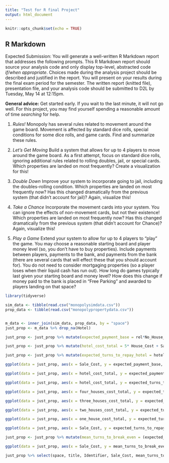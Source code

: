 ---
title: "Test for R final Project"
output: html_document
---

```{r setup, include=FALSE}
knitr::opts_chunk$set(echo = TRUE)
```

## R Markdown


Expected Submission: You will generate a well-written R Markdown report that addresses the following prompts. This R Markdown report should source your analysis code and only display top-level, abstracted code _if/when appropriate_. Choices made during the analysis project should be described and justified in the report. You will present on your results during the final exam period for the semester. The written report (knitted file), presentation file, and your analysis code should be submitted to D2L by Tuesday, May 14 at 12:15pm. 

**General advice:** Get started early. If you wait to the last minute, it will not go well. For this project, you may find yourself spending a reasonable amount of time _searching_ for help.

1. _Rules!_ Monopoly has several rules related to movement around the game board. Movement is affected by standard dice rolls, special conditions for some dice rolls, and game cards. Find and summarize these rules. 

2. _Let's Get Moving_ Build a system that allows for up to 4 players to move around the game board. As a first attempt, focus on standard dice rolls, ignoring additional rules related to rolling doubles, jail, or special cards. Which properties are landed on most frequently? Create a visualization for this!

3. _Double Down_ Improve your system to incorporate going to jail, including the doubles-rolling condition. Which properties are landed on most frequently now? Has this changed dramatically from the previous system (that didn't account for jail)? Again, visualize this!

4. _Take a Chance_ Incorporate the movement cards into your system. You can ignore the effects of non-movement cards, but not their existence! Which properties are landed on most frequently now? Has this changed dramatically from the previous system (that didn't account for Chance)? Again, visualize this!

5. _Play a Game_ Extend your system to allow for up to 4 players to "play" the game. You may choose a reasonable starting board and player money level (so, you don't have to buy properties). Include payments between players, payments to the bank, and payments from the bank (there are several cards that will effect these that you should account for). You do not need to consider mortgaging properties (so a player loses when their liquid cash has run out). How long do games typically last given your starting board and money level? How does this change if money paid to the bank is placed in "Free Parking" and awarded to players landing on that space?

```{r}
library(tidyverse)
```



```{r, message=FALSE}
sim_data <- tibble(read.csv("monopolysimdata.csv"))
prop_data <- tibble(read.csv("monopolypropertydata.csv"))


m_data <- inner_join(sim_data, prop_data, by = "space")
just_prop <- m_data %>% drop_na(Hotel)

just_prop <- just_prop %>% mutate(expected_payment_base = rel*No_House_Doubled, expected_payment_one_house = rel*One_House, expected_payment_two_houses = rel*Two_Houses, expected_payment_three_houses = rel*Three_Houses, expected_payment_four_houses = rel*Four_Houses, expected_payment_hotel = rel*Hotel)

just_prop <- just_prop %>% mutate(hotel_cost_total = 5* House_Cost + Sale_Cost, four_houses_cost_total = 4* House_Cost + Sale_Cost, three_houses_cost_total = 3* House_Cost + Sale_Cost, two_houses_cost_total = 2* House_Cost + Sale_Cost, one_house_cost_total =  House_Cost + Sale_Cost)

just_prop <- just_prop %>% mutate(expected_turns_to_repay_hotel = hotel_cost_total/expected_payment_hotel, expected_turns_to_repay_four_houses = four_houses_cost_total/expected_payment_four_houses, expected_turns_to_repay_three_houses = three_houses_cost_total/ expected_payment_three_houses, expected_turns_to_repay_two_houses = two_houses_cost_total/expected_payment_two_houses, expected_turns_to_repay_one_house = one_house_cost_total/expected_payment_one_house, expected_turns_to_repay_base = Sale_Cost/expected_payment_base)
```

```{r, message=FALSE}
ggplot(data = just_prop, aes(x = Sale_Cost, y = expected_payment_base, size = 2)) + geom_point(aes(color = Identifier)) + geom_smooth(method = lm, se = FALSE, size =1, color = "black")+ scale_color_manual(values = c("blue","brown", "green3", "light blue", "orange", "purple", "red","yellow3")) + theme_bw() + labs(title = "Cost of Property vs Expected Payment per turn No Houses", x = "Cost of Property", y = "Expected Payment per turn")
```




```{r, message=FALSE}
ggplot(data = just_prop, aes(x = hotel_cost_total, y = expected_payment_hotel,  size = 2)) + geom_point(aes(color = Identifier)) + geom_smooth(method = lm, se = FALSE, size =1, color = "black") + scale_color_manual(values = c("blue","brown", "green3", "light blue", "orange", "purple", "red","yellow3")) + theme_bw() +labs(title = "Total Cost of Hotel and Property vs Expected Payment per Turn with Hotels", x = "Total Cost of Hotel and Property", y = "Expected Payment per Turn with Hotels")

```

```{r, message=FALSE}
ggplot(data = just_prop, aes(x = hotel_cost_total, y = expected_turns_to_repay_hotel,  size = 2)) + geom_point(aes(color = Identifier)) + geom_smooth(method = lm, se = FALSE, size =1, color = "black") + scale_color_manual(values = c("blue","brown", "green3", "light blue", "orange", "purple", "red","yellow3")) + theme_bw() + labs(title = "Total Cost vs Expected Turns to Break Even With Hotels", x = "Total Cost of Property and Hotel", y = "Expected Turns to Break Even With Hotels")
```

```{r, message=FALSE}
ggplot(data = just_prop, aes(x = four_houses_cost_total, y = expected_turns_to_repay_four_houses,  size = 2)) + geom_point(aes(color = Identifier)) + geom_smooth(method = lm, se = FALSE, size =1, color = "black") + scale_color_manual(values = c("blue","brown", "green3", "light blue", "orange", "purple", "red","yellow3")) + theme_bw() + labs(title = "Total Cost vs Expected Turns to Break Even With Four Houses", x = "Total Cost of Property and Four Houses", y = "Expected Turns to Break Even With Four Houses")
```

```{r, message=FALSE}
ggplot(data = just_prop, aes(x = three_houses_cost_total, y = expected_turns_to_repay_three_houses,  size = 2)) + geom_point(aes(color = Identifier)) + geom_smooth(method = lm, se = FALSE, size =1, color = "black") + scale_color_manual(values = c("blue","brown", "green3", "light blue", "orange", "purple", "red","yellow3")) + theme_bw() + labs(title = "Total Cost vs Expected Turns to Break Even With Three Houses", x = "Total Cost of Property and Three Houses", y = "Expected Turns to Break Even With Three Houses")
```

```{r, message=FALSE}
ggplot(data = just_prop, aes(x = two_houses_cost_total, y = expected_turns_to_repay_two_houses,  size = 2)) + geom_point(aes(color = Identifier)) + geom_smooth(method = lm, se = FALSE, size =1, color = "black") + scale_color_manual(values = c("blue","brown", "green3", "light blue", "orange", "purple", "red","yellow3")) + theme_bw() + labs(title = "Total Cost vs Expected Turns to Break Even With Two Houses", x = "Total Cost of Property and Two Houses", y = "Expected Turns to Break Even With Two Houses")
```

```{r, message=FALSE}
ggplot(data = just_prop, aes(x = one_house_cost_total, y = expected_turns_to_repay_one_house,  size = 2)) + geom_point(aes(color = Identifier)) + geom_smooth(method = lm, se = FALSE, size =1, color = "black") + scale_color_manual(values = c("blue","brown", "green3", "light blue", "orange", "purple", "red","yellow3")) + theme_bw() + labs(title = "Total Cost vs Expected Turns to Break Even With One House", x = "Total Cost of Property and One House", y = "Expected Turns to Break Even With One House")
```

```{r, message=FALSE}
ggplot(data = just_prop, aes(x = Sale_Cost, y = expected_turns_to_repay_base,  size = 2)) + geom_point(aes(color = Identifier)) + geom_smooth(method = lm, se = FALSE, size =1, color = "black") + scale_color_manual(values = c("blue","brown", "green3", "light blue", "orange", "purple", "red","yellow3")) + theme_bw() + labs(title = "Cost of Property vs Expected Turns to Break Even With No Houses", x = "Cost of Property", y = "Expected Turns to Break Even With No Houses")
```
```{r, message=FALSE}
just_prop <- just_prop %>% mutate(mean_turns_to_break_even = (expected_turns_to_repay_base + expected_turns_to_repay_one_house + expected_turns_to_repay_two_houses + expected_turns_to_repay_three_houses + expected_turns_to_repay_four_houses + expected_turns_to_repay_hotel) / 6 )

ggplot(data = just_prop, aes(x = Sale_Cost, y = mean_turns_to_break_even,  size = 2)) + geom_point(aes(color = Identifier)) + geom_smooth(method = lm, se = FALSE, size =1, color = "black") + scale_color_manual(values = c("blue","brown", "green3", "light blue", "orange", "purple", "red","yellow3")) + theme_bw() + labs(title = "Cost of Property vs Mean Turns to Break Even", x = "Cost of Property", y = "Mean Turns to Break Even")
```
```{r}
just_prop %>% select(space, title, Identifier, Sale_Cost, mean_turns_to_break_even) %>% arrange(mean_turns_to_break_even)
```

